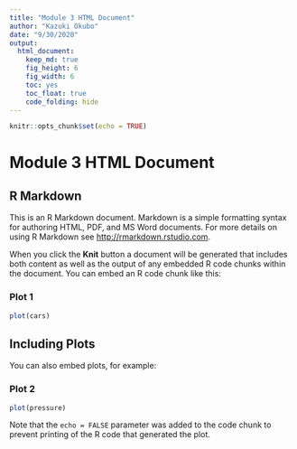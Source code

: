 ```yaml
---
title: "Module 3 HTML Document"
author: "Kazuki Okubo"
date: "9/30/2020"
output:
  html_document:
    keep_md: true
    fig_height: 6
    fig_width: 6
    toc: yes
    toc_float: true
    code_folding: hide
---
```


```r
knitr::opts_chunk$set(echo = TRUE)
```

# Module 3 HTML Document

## R Markdown

This is an R Markdown document. Markdown is a simple formatting syntax for authoring HTML, PDF, and MS Word documents. For more details on using R Markdown see <http://rmarkdown.rstudio.com>.

When you click the **Knit** button a document will be generated that includes both content as well as the output of any embedded R code chunks within the document. You can embed an R code chunk like this:

### Plot 1

```r
plot(cars)
```

## Including Plots

You can also embed plots, for example:

### Plot 2

```r
plot(pressure)
```

Note that the `echo = FALSE` parameter was added to the code chunk to prevent printing of the R code that generated the plot.
